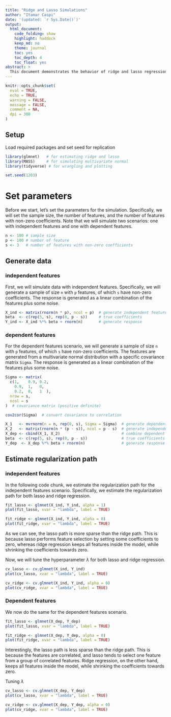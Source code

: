 ```yaml
---
title: "Ridge and Lasso Simulations"
author: "Itamar Caspi"
date: '(updated: `r Sys.Date()`)'
output:
  html_document:
    code_folding: show
    highlight: haddock
    keep_md: no
    theme: journal
    toc: yes
    toc_depth: 4
    toc_float: yes
abstract: >
  This document demonstrates the behavior of ridge and lasso regression in the presence of independent and dependent features. We will simulate data with independent and dependent features, estimate the regularization path, and tune the hyperparameter $\lambda$.
---
```


```r
knitr::opts_chunk$set(
  eval = TRUE,
  echo = TRUE,
  warning = FALSE,
  message = FALSE,
  comment = NA,
  dpi = 300
)
```

## Setup

Load required packages and set seed for replication

```r
library(glmnet)   # for estimating ridge and lasso
library(MASS)     # for simulating multivariate normal
library(tidyverse) # for wrangling and plotting
```

```r
set.seed(1203)
```

# Set parameters

Before we start, let's set the parameters for the simulation. Specifically, we will set the sample size, the number of features, and the number of features with non-zero coefficients. Note that we will simulate two scenarios: one with independent features and one with dependent features.

```r
n <- 100 # sample size
p <- 100 # number of feature
s <- 3   # number of features with non-zero coefficients
```

## Generate data

### independent features

First, we will simulate data with independent features. Specifically, we will generate a sample of size `n` with `p` features, of which `s` have non-zero coefficients. The response is generated as a linear combination of the features plus some noise.

```r
X_ind <- matrix(rnorm(n * p), ncol = p)  # generate independent features
beta  <- c(rep(5, s), rep(0, p - s))     # true coefficients
Y_ind <- X_ind %*% beta + rnorm(n)       # generate response
```

### dependent features

For the dependent features scenario, we will generate a sample of size `n` with `p` features, of which `s` have non-zero coefficients. The features are generated from a multivariate normal distribution with a specific covariance matrix `Sigma`. The response is generated as a linear combination of the features plus some noise.

```r
Sigma <- matrix(
  c(1,    0.9, 0.2,
    0.9,  1,   0,
    0.2,  0,   1  ),
  nrow = s,
  ncol = s
)  # covariance matrix (positive definite)

cov2cor(Sigma)  # convert covariance to correlation
```

```r
X_1   <- mvrnorm(n = n, rep(0, s), Sigma = Sigma)  # generate dependent features
X_2   <- matrix(rnorm(n * (p - s)), ncol = p - s)  # generate independent features
X_dep <- cbind(X_1, X_2)                           # combine dependent and independent features
beta  <- c(rep(5, s), rep(0, p - s))               # true coefficients
Y_dep  <- X_dep %*% beta + rnorm(n)                # generate response
```

## Estimate regularization path

### independent features

In the following code chunk, we estimate the regularization path for the independent features scenario. Specifically, we estimate the regularization path for both lasso and ridge regression.

```r
fit_lasso <- glmnet(X_ind, Y_ind, alpha = 1)
plot(fit_lasso, xvar = "lambda", label = TRUE)

fit_ridge <- glmnet(X_ind, Y_ind, alpha = 0)
plot(fit_ridge, xvar = "lambda", label = TRUE)
```

As we can see, the lasso path is more sparse than the ridge path. This is because lasso performs feature selection by setting some coefficients to zero, whereas ridge regression keeps all features inside the model, while shrinking the coefficients towards zero.

Now, we will tune the hyperparameter $\lambda$ for both lasso and ridge regression.

```r
cv_lasso <- cv.glmnet(X_ind, Y_ind)
plot(cv_lasso, xvar = "lambda", label = TRUE)

cv_ridge <- cv.glmnet(X_ind, Y_ind, alpha = 0)
plot(cv_ridge, xvar = "lambda", label = TRUE)
```

### Dependent features

We now do the same for the dependent features scenario.

```r
fit_lasso <- glmnet(X_dep, Y_dep)
plot(fit_lasso, xvar = "lambda", label = TRUE)

fit_ridge <- glmnet(X_dep, Y_dep, alpha = 0)
plot(fit_ridge, xvar = "lambda", label = TRUE)
```

Interestingly, the lasso path is less sparse than the ridge path. This is because the features are correlated, and lasso tends to select one feature from a group of correlated features. Ridge regression, on the other hand, keeps all features inside the model, while shrinking the coefficients towards zero.

Tuning $\lambda$

```r
cv_lasso <- cv.glmnet(X_dep, Y_dep)
plot(cv_lasso, xvar = "lambda", label = TRUE)

cv_ridge <- cv.glmnet(X_dep, Y_dep, alpha = 0)
plot(cv_ridge, xvar = "lambda", label = TRUE)
```

